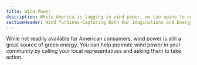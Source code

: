 ```yaml
---
title: Wind Power
description: While America is lagging in wind power, we can opine to our elected officials
sectionHeader: Wind Turbines—Capturing Both Our Imaginations and Energy!
---
```


While not readily available for American consumers, wind power is still a great source of green energy.
You can help promote wind power in your community by calling your local representatives and asking them to take action.
